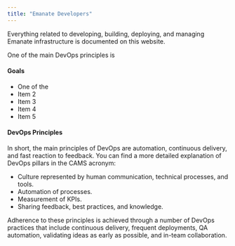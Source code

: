 ```yaml
---
title: "Emanate Developers"
---
```


Everything related to developing, building, deploying, and managing Emanate infrastructure is documented on this website.

One of the main DevOps principles is

#### Goals
- One of the
- Item 2
- Item 3
- Item 4
- Item 5

#### DevOps Principles
In short, the main principles of DevOps are automation, continuous delivery, and fast reaction to feedback. You can find a more detailed explanation of DevOps pillars in the CAMS acronym:

- Culture represented by human communication, technical processes, and tools.
- Automation of processes.
- Measurement of KPIs.
- Sharing feedback, best practices, and knowledge.

Adherence to these principles is achieved through a number of DevOps practices that include continuous delivery, frequent deployments, QA automation, validating ideas as early as possible, and in-team collaboration.
